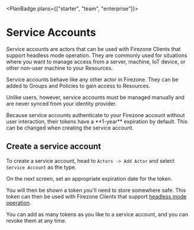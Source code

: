 
<PlanBadge plans={["starter", "team", "enterprise"]}>

# Service Accounts

</PlanBadge>

Service accounts are actors that can be used with Firezone Clients that support
headless mode operation. They are commonly used for situations where you want to
manage access from a server, machine, IoT device, or other non-user machine to
your Resources.

Service accounts behave like any other actor in Firezone. They can be added to
Groups and Policies to gain access to Resources.

Unlike users, however, service accounts must be managed manually and are never
synced from your identity provider.

<Alert color="warning">
  Because service accounts authenticate to your Firezone account without user
  interaction, their tokens have a **1-year** expiration by default. This can be
  changed when creating the service account.
</Alert>

## Create a service account

To create a service account, head to `Actors -> Add Actor` and select
`Service Account` as the type.

On the next screen, set an appropriate expiration date for the token.

You will then be shown a token you'll need to store somewhere safe. This token
can then be used with Firezone Clients that support
[headless mode operation](/kb/deploy/clients#headless-mode-operation).

You can add as many tokens as you like to a service account, and you can revoke
them at any time.

<SupportOptions />
